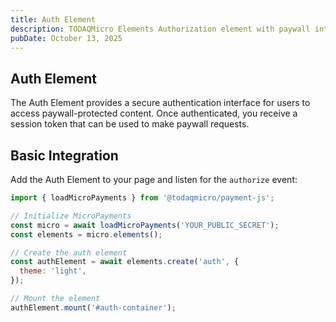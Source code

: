 ```yaml
---
title: Auth Element
description: TODAQMicro Elements Authorization element with paywall integration
pubDate: October 13, 2025
---
```


## Auth Element

The Auth Element provides a secure authentication interface for users to access paywall-protected content. Once authenticated, you receive a session token that can be used to make paywall requests.

<Element type="auth" theme="light" hash="adedc7a6-3a65-453a-a1a2-0f83a3e8da1a" client:load />
<script>{`
    document.addEventListener("authorize", async (event) => {
        const { session } = event.detail;
        
        console.log('User authenticated! Session:', session);

        // Now you can make paywall requests with the session
        try {
            const response = await fetch('https://pay.m.todaq.net/v3/paywall', {
                method: 'POST',
                headers: {
                    'Content-Type': 'application/json',
                    'Cookie': 'session_id=${session}'
                },
                body: JSON.stringify({
                    paymentTypeHash: '412964f209c966234250eba05d1a118da128925084df9f5459eb9243157e452e73',
                    amount: 0.10,
                    destinationUrl: 'https://example.com'
                }),
            });

            if (response.ok) {
                const data = await response.json();
                console.log('Payment approved!', data);
                
                // Grant access to protected content
                showProtectedContent();
            } else if (response.status === 408) {
                console.log('Payment approval timeout');
                showTimeoutMessage();
            } else {
                console.error('Payment failed:', response.status);
                showErrorMessage();
            }
        } catch (error) {
            console.error('ERROR making paywall request:', error);
        }
    });

    function showProtectedContent() {
        // Your code to display the protected content
        document.getElementById('protected-content').style.display = 'block';
    }

    function showTimeoutMessage() {
        alert('Payment approval timed out. Please try again.');
    }

    function showErrorMessage() {
        alert('Payment failed. Please try again.');
    }
`}</script>

## Basic Integration

Add the Auth Element to your page and listen for the `authorize` event:

```javascript
import { loadMicroPayments } from '@todaqmicro/payment-js';

// Initialize MicroPayments
const micro = await loadMicroPayments('YOUR_PUBLIC_SECRET');
const elements = micro.elements();

// Create the auth element
const authElement = await elements.create('auth', {
  theme: 'light',
});

// Mount the element
authElement.mount('#auth-container');
```

